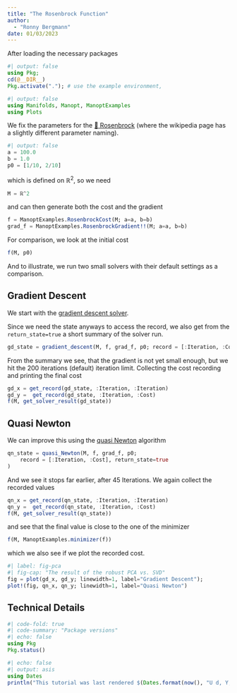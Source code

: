 ```yaml
---
title: "The Rosenbrock Function"
author:
  - "Ronny Bergmann"
date: 01/03/2023
---
```


After loading the necessary packages

```julia
#| output: false
using Pkg;
cd(@__DIR__)
Pkg.activate("."); # use the example environment,
```

```julia
#| output: false
using Manifolds, Manopt, ManoptExamples
using Plots
```

We fix the parameters for the
[📖 Rosenbrock](https://en.wikipedia.org/wiki/Rosenbrock_function) (where the wikipedia page has a slightly different parameter naming).

```julia
#| output: false
a = 100.0
b = 1.0
p0 = [1/10, 2/10]
```

which is defined on $\mathbb R^2$, so we need

```julia
M = ℝ^2
```


and can then generate both the cost and the gradient

```julia
f = ManoptExamples.RosenbrockCost(M; a=a, b=b)
grad_f = ManoptExamples.RosenbrockGradient!!(M; a=a, b=b)
```

For comparison, we look at the initial cost

```julia
f(M, p0)
```

And to illustrate, we run two small solvers with their default settings as a comparison.

## Gradient Descent

We start with the [gradient descent solver](https://manoptjl.org/stable/solvers/gradient_descent/#Manopt.gradient_descent).

Since we need the state anyways to access the record, we also get from the `return_state=true`
a short summary of the solver run.

```julia
gd_state = gradient_descent(M, f, grad_f, p0; record = [:Iteration, :Cost], return_state=true)
```


From the summary we see, that the gradient is not yet small enough, but we hit
the 200 iterations (default) iteration limit.
Collecting the cost recording and printing the final cost

```julia
gd_x = get_record(gd_state, :Iteration, :Iteration)
gd_y =  get_record(gd_state, :Iteration, :Cost)
f(M, get_solver_result(gd_state))
```

## Quasi Newton

We can improve this using the [quasi Newton](https://manoptjl.org/stable/solvers/quasi_Newton/#Manopt.quasi_Newton) algorithm

```julia
qn_state = quasi_Newton(M, f, grad_f, p0;
    record = [:Iteration, :Cost], return_state=true
)
```

And we see it stops far earlier, after 45 Iterations. We again collect the recorded values

```julia
qn_x = get_record(qn_state, :Iteration, :Iteration)
qn_y =  get_record(qn_state, :Iteration, :Cost)
f(M, get_solver_result(qn_state))
```

and see that the final value is close to the one of the minimizer

```julia
f(M, ManoptExamples.minimizer(f))
```

which we also see if we plot the recorded cost.

```julia
#| label: fig-pca
#| fig-cap: "The result of the robust PCA vs. SVD"
fig = plot(gd_x, gd_y; linewidth=1, label="Gradient Descent");
plot!(fig, qn_x, qn_y; linewidth=1, label="Quasi Newton")
```

## Technical Details

```julia
#| code-fold: true
#| code-summary: "Package versions"
#| echo: false
using Pkg
Pkg.status()
```

```julia
#| echo: false
#| output: asis
using Dates
println("This tutorial was last rendered $(Dates.format(now(), "U d, Y, H:M:S")).");
```